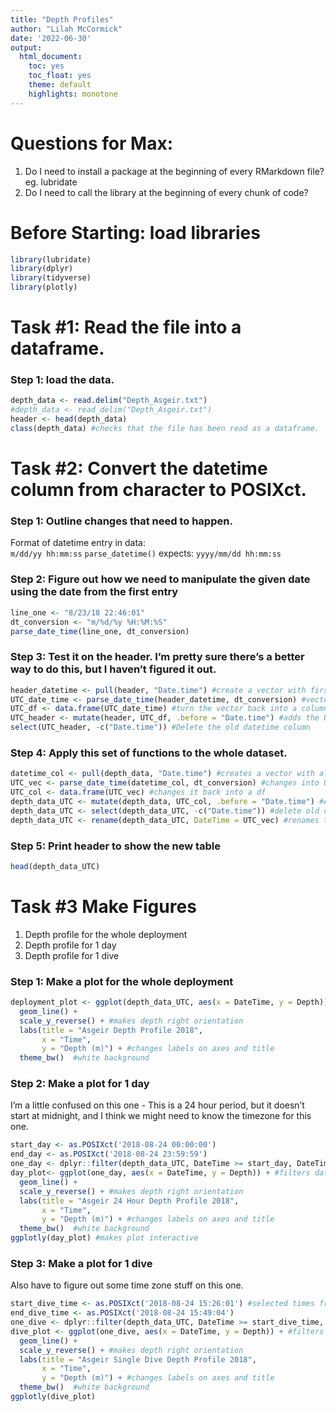 ```yaml
---
title: "Depth Profiles"
author: "Lilah McCormick"
date: '2022-06-30'
output: 
  html_document:
    toc: yes
    toc_float: yes 
    theme: default 
    highlights: monotone
---
```

# Questions for Max:
1. Do I need to install a package at the beginning of every RMarkdown file? eg. lubridate  
1. Do I need to call the library at the beginning of every chunk of code? 


# Before Starting: load libraries
```r
library(lubridate)
library(dplyr)
library(tidyverse)
library(plotly)
```


# Task #1: Read the file into a dataframe.   
### Step 1: load the data.
```r
depth_data <- read.delim("Depth_Asgeir.txt")
#depth_data <- read_delim("Depth_Asgeir.txt")
header <- head(depth_data)
class(depth_data) #checks that the file has been read as a dataframe.
```
    
# Task #2: Convert the datetime column from character to POSIXct.   
### Step 1: Outline changes that need to happen.    
Format of datetime entry in data:    
`m/dd/yy hh:mm:ss`
`parse_datetime()` expects: 
`yyyy/mm/dd hh:mm:ss`

### Step 2: Figure out how we need to manipulate the given date using the date from the first entry  
```r
line_one <- "8/23/18 22:46:01"
dt_conversion <- "m/%d/%y %H:%M:%S"
parse_date_time(line_one, dt_conversion)
```

### Step 3: Test it on the header. I'm pretty sure there's a better way to do this, but I haven't figured it out. 
```r
header_datetime <- pull(header, "Date.time") #create a vector with first 6 datetimes
UTC_date_time <- parse_date_time(header_datetime, dt_conversion) #vector with first 6 datetimes in UTC
UTC_df <- data.frame(UTC_date_time) #turn the vector back into a column 
UTC_header <- mutate(header, UTC_df, .before = "Date.time") #adds the UTC date time column into the header df before the old datetime column 
select(UTC_header, -c("Date.time")) #Delete the old datetime column 
```

### Step 4: Apply this set of functions to the whole dataset. 
```r
datetime_col <- pull(depth_data, "Date.time") #creates a vector with all datetimes
UTC_vec <- parse_date_time(datetime_col, dt_conversion) #changes into UTC
UTC_col <- data.frame(UTC_vec) #changes it back into a df 
depth_data_UTC <- mutate(depth_data, UTC_col, .before = "Date.time") #Adds UTC datetime column in before old date time column 
depth_data_UTC <- select(depth_data_UTC, -c("Date.time")) #delete old datetime column
depth_data_UTC <- rename(depth_data_UTC, DateTime = UTC_vec) #renames the datetime column 
```

### Step 5: Print header to show the new table
```r
head(depth_data_UTC)
```

# Task #3 Make Figures
1. Depth profile for the whole deployment
1. Depth profile for 1 day 
1. Depth profile for 1 dive 

### Step 1: Make a plot for the whole deployment   
```r
deployment_plot <- ggplot(depth_data_UTC, aes(x = DateTime, y = Depth)) + 
  geom_line() +
  scale_y_reverse() + #makes depth right orientation 
  labs(title = "Asgeir Depth Profile 2018",
       x = "Time",
       y = "Depth (m)") + #changes labels on axes and title 
  theme_bw()  #white background 
```

### Step 2: Make a plot for 1 day  

I'm a little confused on this one - This is a 24 hour period, but it doesn't start at midnight, and I think we might need to know the timezone for this one.
```r
start_day <- as.POSIXct('2018-08-24 00:00:00')
end_day <- as.POSIXct('2018-08-24 23:59:59')
one_day <- dplyr::filter(depth_data_UTC, DateTime >= start_day, DateTime <= end_day)
day_plot<- ggplot(one_day, aes(x = DateTime, y = Depth)) + #filters datetime to 24 hour period
  geom_line() +
  scale_y_reverse() + #makes depth right orientation 
  labs(title = "Asgeir 24 Hour Depth Profile 2018",
       x = "Time",
       y = "Depth (m)") + #changes labels on axes and title 
  theme_bw()  #white background 
ggplotly(day_plot) #makes plot interactive 
```

### Step 3: Make a plot for 1 dive
Also have to figure out some time zone stuff on this one. 
```r
start_dive_time <- as.POSIXct('2018-08-24 15:26:01') #selected times from interactive day plot 
end_dive_time <- as.POSIXct('2018-08-24 15:49:04')
one_dive <- dplyr::filter(depth_data_UTC, DateTime >= start_dive_time, DateTime <= end_dive_time)
dive_plot <- ggplot(one_dive, aes(x = DateTime, y = Depth)) + #filters datetime to 24 hour period
  geom_line() +
  scale_y_reverse() + #makes depth right orientation 
  labs(title = "Asgeir Single Dive Depth Profile 2018",
       x = "Time",
       y = "Depth (m)") + #changes labels on axes and title 
  theme_bw()  #white background 
ggplotly(dive_plot)
```



